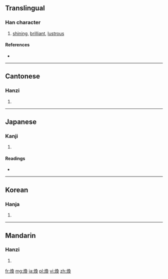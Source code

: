 {{also|烉|焕}}
==Translingual==

===Han character===
{{Han char|rn=86|rad=火|as=09|sn=13|four=9783<sub>4</sub>|canj=火弓月大 (FNBK)}}

# [[shining]], [[brilliant]], [[lustrous]]

====References====
* {{Han ref|kx=0677.330|dkj=19224|dj=1089.010|hdz=32219.051|uh=7165|ud=29029|bh=B7D8|bd=47064}}

----

==Cantonese==

===Hanzi===
{{yue-hanzi|jyut=|y=wun6|sim=焕}}

# {{defn|Cantonese|sort=火09}}

----

==Japanese==

===Kanji===
{{ja-kanji|grade=|rs=火09}}

# {{defn|Japanese|sort=火09}}

====Readings====
* {{ja-readings|on=[[かん]] (kan)|kun=[[あきらか]] (akiraka)}}

----

==Korean==

===Hanja===
{{ko-hanja|hangeul=환|eumhun=|rv=hwan|mr=hwan|y=hwan}}

# {{defn|Korean|sort=火09}}

----

==Mandarin==

===Hanzi===
{{cmn-hanzi|sim=焕|pin=[[huàn]] ([[huan4]])|wg=huan<sup>4</sup>}}

# {{defn|Mandarin|sort=火09}}

[[fr:煥]]
[[mg:煥]]
[[ja:煥]]
[[pl:煥]]
[[vi:煥]]
[[zh:煥]]